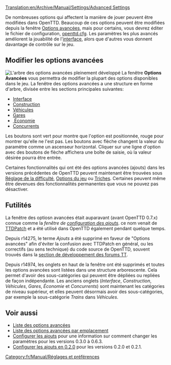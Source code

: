 [[Translation:en/Archive/Manual/Settings/Advanced Settings]]
{{fr/Avertissement|Les informations sur cette page ne s'appliquent que depuis la version 0.7. Voyez [[fr/Archive/Manual/Settings/Options avancées 0.3.0 - 0.6.3]] pour une information sur la manière de changer les paramètres en version 0.6.x et précédentes.}}
{{fr/Manual/Table des matières}}

De nombreuses options qui affectent la manière de jouer peuvent être modifiées dans OpenTTD. Beaucoup de ces options peuvent être modifiées depuis la fenêtre [[fr/Archive/Manual/Settings/Options avancées|Options avancées]], mais pour certains, vous devrez éditer le fichier de configuration, [[fr/Archive/Manual/Settings/Openttd.cfg|openttd.cfg]]. Les paramètres les plus avancés améliorent la jouabilité de l'[[fr/Manual/Interface|interface]], alors que d'autres vous donnent davantage de contrôle sur le jeu.

==Modifier les options avancées==
[[File:en/Archive/Manual/Settings/Advanced options full.png|thumb|left|L'arbre des options avancées pleinement développé]]
{{Page:fr/Archive/Manual/Settings/Options avancées}}
La fenêtre '''Options Avancées''' vous permettra de modifier la plupart des options disponibles dans le jeu. La fenêtre des options avancées a une structure en forme d'arbre, divisée entre les sections principales suivantes:

*[[fr/Archive/Manual/Settings/Options avancées/Interface|Interface]]
*[[fr/Archive/Manual/Settings/Options avancées/Construction|Construction]]
*[[fr/Archive/Manual/Settings/Options avancées/Véhicules|Véhicules]]
*[[fr/Archive/Manual/Settings/Options avancées/Stations|Gares]]
*[[fr/Archive/Manual/Settings/Options Avancées/Économie| Économie]]
*[[fr/Options Avancées/Concurrents|Concurrents]]

Les boutons sont vert pour montre que l'option est positionnée, rouge pour montrer qu'elle ne l'est pas. Les boutons avec flèche changent la valeur du paramètre comme un ascenseur horizontal. Cliquer sur une ligne d'option avec des boutons de flèche affichera une boîte de saisie, où la valeur désirée pourra être entrée.

Certaines fonctionnalités qui ont été des options avancées (ajouts) dans les versions précédentes de OpenTTD peuvent maintenant être trouvées sous [[fr/Archive/Manual/Settings/Difficulté|Réglage de la difficulté]], [[fr/Manual/Fenêtre des options du jeu|Options du jeu]] ou [[fr/Manual/Triche|Triches]]. Certaines peuvent même être devenues des fonctionnalités permanentes que vous ne pouvez pas désactiver.{{en/-}}

==Futilités==
La fenêtre des optiosn avancées était auparavant (avant OpenTTD 0.7.x) connue comme la ''fenêtre de [[fr/Archive/Manual/Settings/Options avancées 0.3.0 - 0.6.3|configuration des ajouts]]''. ce nom venait de [[fr/Archive/OpenTTD/TTDPatch|TTDPatch]] et a été utilisé dans OpenTTD également pendant quelque temps.

Depuis r14275, le terme ''Ajouts'' a été supprimé en faveur de "Options avancées" afin d'éviter la confusion avec TTDPatch en général, ou les correctifs (au sens technique) du code source de OpenTTD, souvent trouvés dans la [http://www.tt-forums.net/viewforum.php?f=33 section de développement des forums TT].

Depuis r14974, les onglets en haut de la fenêtre ont été supprimés et toutes les options avancées sont listées dans une structure arborescente. Cela permet d'avoir des sous-catégories qui peuvent être dépliées ou repliées de façon indépendante. Les anciens onglets (''Interface'', ''Construction'', ''Véhicules'', ''Gares'', ''Économie'' et ''Concurrents'') sont maintenant les catégories de niveau supérieur, et elles peuvent désormais avoir des sous-catégories, par exemple la sous-catégorie ''Trains'' dans ''Véhicules''.


==Voir aussi==
*[[fr/Liste des options avancées|Liste des options avancées]]
*[[fr/Liste des options avancées par emplacement|Liste des options avancées par emplacement]]
*[[fr/Archive/Manual/Settings/Options avancées 0.3.0 - 0.6.3|Configurer les ajouts]] pour une information sur comment changer les paramètres pour les versions 0.3.0 à 0.6.3.
*[[fr/Configurer les ajouts en 0.2.0|Configurer les ajouts en 0.2.0]] pour les versions 0.2.0 et 0.2.1.

[[Category:fr/Manual/Réglages et préférences]]
